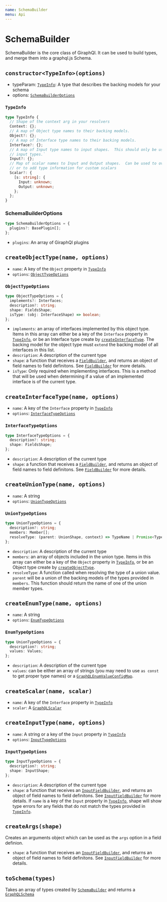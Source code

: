 ```yaml
---
name: SchemaBuilder
menu: Api
---
```


# SchemaBuilder

SchemaBuilder is the core class of GiraphQl. It can be used to build types, and merge them into a
graphql.js Schema.

## `constructor<TypeInfo>(options)`

- typeParam: [`TypeInfo`]: A type that describes the backing models for your schema
- options: [`SchemaBuilderOptions`]

### `TypeInfo`

```typescript
type TypeInfo {
  // Shape of the context arg in your resolvers
  Context: {};
  // A map of Object type names to their backing models.
  Object?: {};
  // A map of Interface type names to their backing models.
  Interface?: {};
  // A map of Input type names to input shapes.  This should only be used for defining recursive
  // input types.`
  Input?: {};
  // Map of scalar names to Input and Output shapes.  Can be used to overwrite default scalar types,
  // or to add type information for custom scalars
  Scalar?: {
    [s: string]: {
      Input: unknown;
      Output: unknown;
    };
  };
}
```

### SchemaBuilderOptions

```typescript
type SchemaBuilderOptions = {
  plugins?: BasePlugin[];
};
```

- `plugins`: An array of GiraphQl plugins

## `createObjectType(name, options)`

- `name`: A key of the `Object` property in [`TypeInfo`]
- `options`: [`ObjectTypeOptions`]

### `ObjectTypeOptions`

```typescript
type ObjectTypeOptions = {
  implements?: Interfaces;
  description?: string;
  shape: FieldsShape;
  isType: (obj: InterfaceShape) => boolean;
};
```

- `implements`: an array of interfaces implemented by this object type. Items in this array can
  either be a key of the `Interface` property in [`TypeInfo`], or be an Interface type create by
  [`createInterfaceType`]. The backing model for the object type must `extend` the backing model of
  all interfaces in this list.
- `description`: A description of the current type
- `shape`: a function that receives a [`FieldBuilder`], and returns an object of field names to
  field definitons. See [`FieldBuilder`] for more details.
- `isType`: Only required when implementing interfaces. This is a method that will be used when
  determining if a value of an implemented interface is of the current type.

## `createInterfaceType(name, options)`

- `name`: A key of the `Interface` property in [`TypeInfo`]
- `options`: [`InterfaceTypeOptions`]

### `InterfaceTypeOptions`

```typescript
type InterfaceTypeOptions = {
  description?: string;
  shape: FieldsShape;
};
```

- `description`: A description of the current type
- `shape`: a function that receives a [`FieldBuilder`], and returns an object of field names to
  field definitons. See [`FieldBuilder`] for more details.

## `createUnionType(name, options)`

- `name`: A string
- `options`: [`UnionTypeOptions`]

### `UnionTypeOptions`

```typescript
type UnionTypeOptions = {
  description?: string;
  members: Member[];
  resolveType: (parent: UnionShape, context) => TypeName | Promise<TypeName>;
};
```

- `description`: A description of the current type
- `members`: an array of objects included in the union type. Items in this array can either be a key
  of the `Object` property in [`TypeInfo`], or be an Object type create by [`createObjectType`].
- `resolveType`: A function called when resolving the type of a union value. `parent` will be a
  union of the backing models of the types provided in `members`. This function should return the
  name of one of the union member types.

## `createEnumType(name, options)`

- `name`: A string
- `options`: [`EnumTypeOptions`]

### `EnumTypeOptions`

```typescript
type UnionTypeOptions = {
  description?: string;
  values: Values;
};
```

- `description`: A description of the current type
- `values`: can be either an array of strings (you may need to use `as const` to get proper type
  names) or a [`GraphQLEnumValueConfigMap`](https://graphql.org/graphql-js/type/#graphqlenumtype).

## `createScalar(name, scalar)`

- `name`: A key of the `Interface` property in [`TypeInfo`]
- `scalar`: A [`GraphQLScalar`](https://graphql.org/graphql-js/type/#graphqlscalartype)

## `createInputType(name, options)`

- `name`: A string or a key of the `Input` property in [`TypeInfo`]
- `options`: [`InputTypeOptions`]

### `InputTypeOptions`

```typescript
type InputTypeOptions = {
  description?: string;
  shape: InputShape;
};
```

- `description`: A description of the current type
- `shape`: a function that receives an [`InputFieldBuilder`], and returns an object of field names
  to field definitons. See [`InputFieldBuilder`] for more details. If `name` is a key of the `Input`
  property in [`TypeInfo`], shape will show type errors for any fields that do not match the types
  provided in [`TypeInfo`].

## `createArgs(shape)`

Creates an arguments object which can be used as the `args` option in a field definion.

- `shape`: a function that receives an [`InputFieldBuilder`], and returns an object of field names
  to field definitons. See [`InputFieldBuilder`] for more details.

## `toSchema(types)`

Takes an array of types created by [`SchemaBuilder`] and returns a [`GraphQLSchema`]

[`fieldbuilder`]: /docs-api-field-builder
[`inputfieldbuilder`]: /docs-api-field-builder#inputfieldbuilder
[`schemabuilderoptions`]: #schemabuilderoptions
[`typeinfo`]: #typeinfo
[`objecttypeoptions`]: #objecttypeoptions
[`interfacetypeoptions`]: #interfacetypeoptions
[`uniontypeoptions`]: #uniontypeoptions
[`enumtypeoptions`]: #enumtypeoptions
[`inputtypeoptions`]: #inputtypeoptions
[`createinterfacetype`]: #createinterfacetypename-options
[`createobjecttype`]: #createobjecttypename-options
[`schemabuilder`]: #schemabuilder
[`graphqlschema`]: https://graphql.org/graphql-js/type/#graphqlschema
